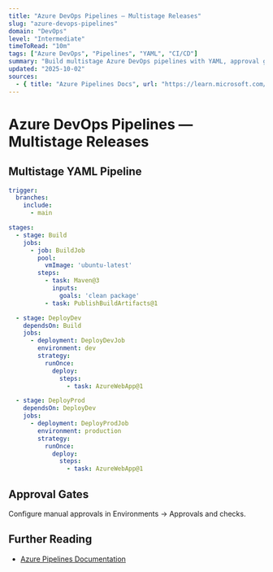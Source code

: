 ```yaml
---
title: "Azure DevOps Pipelines — Multistage Releases"
slug: "azure-devops-pipelines"
domain: "DevOps"
level: "Intermediate"
timeToRead: "10m"
tags: ["Azure DevOps", "Pipelines", "YAML", "CI/CD"]
summary: "Build multistage Azure DevOps pipelines with YAML, approval gates, and environment management."
updated: "2025-10-02"
sources:
  - { title: "Azure Pipelines Docs", url: "https://learn.microsoft.com/azure/devops/pipelines/" }
---
```


# Azure DevOps Pipelines — Multistage Releases

## Multistage YAML Pipeline

```yaml
trigger:
  branches:
    include:
      - main

stages:
  - stage: Build
    jobs:
      - job: BuildJob
        pool:
          vmImage: 'ubuntu-latest'
        steps:
          - task: Maven@3
            inputs:
              goals: 'clean package'
          - task: PublishBuildArtifacts@1

  - stage: DeployDev
    dependsOn: Build
    jobs:
      - deployment: DeployDevJob
        environment: dev
        strategy:
          runOnce:
            deploy:
              steps:
                - task: AzureWebApp@1

  - stage: DeployProd
    dependsOn: DeployDev
    jobs:
      - deployment: DeployProdJob
        environment: production
        strategy:
          runOnce:
            deploy:
              steps:
                - task: AzureWebApp@1
```

## Approval Gates

Configure manual approvals in Environments → Approvals and checks.

## Further Reading

- [Azure Pipelines Documentation](https://learn.microsoft.com/azure/devops/pipelines/)
